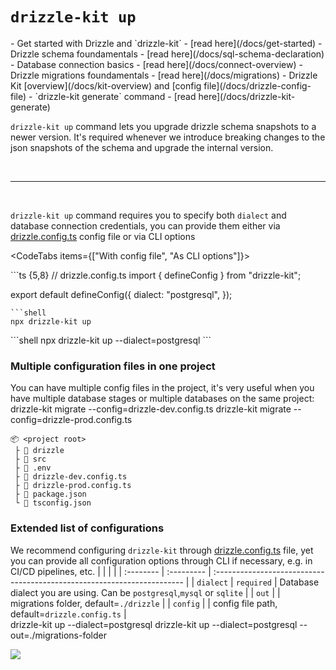 
# `drizzle-kit up`

<Prerequisites>
- Get started with Drizzle and `drizzle-kit` - [read here](/docs/get-started)
- Drizzle schema foundamentals - [read here](/docs/sql-schema-declaration)
- Database connection basics - [read here](/docs/connect-overview)
- Drizzle migrations foundamentals - [read here](/docs/migrations)
- Drizzle Kit [overview](/docs/kit-overview) and [config file](/docs/drizzle-config-file)
- `drizzle-kit generate` command - [read here](/docs/drizzle-kit-generate)
</Prerequisites>

`drizzle-kit up` command lets you upgrade drizzle schema snapshots to a newer version. 
It's required whenever we introduce breaking changes to the json snapshots of the schema and upgrade the internal version.

<br/>
<hr/>
<br/>

`drizzle-kit up` command requires you to specify both `dialect` and database connection credentials, 
you can provide them either via [drizzle.config.ts](/docs/drizzle-config-file) config file or via CLI options

<CodeTabs items={["With config file", "As CLI options"]}>
<Section>
```ts {5,8}
// drizzle.config.ts
import { defineConfig } from "drizzle-kit";

export default defineConfig({
  dialect: "postgresql",
});
```
```shell
npx drizzle-kit up
```
</Section>
```shell
npx drizzle-kit up --dialect=postgresql
```
</CodeTabs>

### Multiple configuration files in one project
You can have multiple config files in the project, it's very useful when you have multiple database stages or multiple databases on the same project:
<Npx>
  drizzle-kit migrate --config=drizzle-dev.config.ts
  drizzle-kit migrate --config=drizzle-prod.config.ts
</Npx>
```plaintext {5-6}
📦 <project root>
 ├ 📂 drizzle
 ├ 📂 src
 ├ 📜 .env
 ├ 📜 drizzle-dev.config.ts
 ├ 📜 drizzle-prod.config.ts
 ├ 📜 package.json
 └ 📜 tsconfig.json
```

### Extended list of configurations
We recommend configuring `drizzle-kit` through [drizzle.config.ts](/docs/drizzle-config-file) file, 
yet you can provide all configuration options through CLI if necessary, e.g. in CI/CD pipelines, etc.
<rem025/>
|           |            |                                                                         |
| :-------- | :--------- | :---------------------------------------------------------------------- |
| `dialect` | `required` | Database dialect you are using. Can be `postgresql`,`mysql` or `sqlite` |
| `out`     |            | migrations folder, default=`./drizzle`                                  |
| `config`  |            | config file path, default=`drizzle.config.ts`                           |
<br/>
<Npx>
drizzle-kit up --dialect=postgresql
drizzle-kit up --dialect=postgresql --out=./migrations-folder
</Npx>

![](@/assets/gifs/up_mysql.gif)

